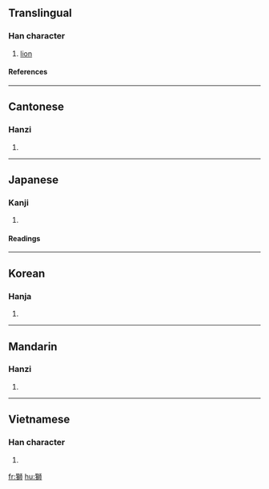 {{see|狮}}

==Translingual==
===Han character===
{{Han char|rn=94|rad=犬|as=10|sn=13|four=4122<sub>7</sub>|canj=大竹竹口月 (KHHRB)}}
# [[lion]]
====References====
{{Han ref|kx=0717.100|dkj=20609|dj=1128.250|hdz=21363.040|uh=7345|ud=29509|bh=B7E0|bd=47072}}
----
==Cantonese==
===Hanzi===
{{yue-hanzi|jyut=|y=si1}}
# {{defn|Cantonese}}
----
==Japanese==
===Kanji===
{{ja-kanji|grade=|rs=犬10}}
# {{defn|Japanese}} 
====Readings====
{{ja-readings|on=[[し]] (shi)|kun=[[しし]] (shishi)}}
----
==Korean==
===Hanja===
{{ko-hanja|hangeul=사|eumhun=|rv=sa|mr=sa|y=sa}}
# {{defn|Korean}}
----
==Mandarin==
===Hanzi===
{{cmn-hanzi|sim=狮|pin=[[shī]] (shi1)|wg=shih<sup>1</sup>}}
# {{defn|Mandarin}}
----
==Vietnamese==
===Han character===
{{vi-hantu|tép}}
# {{defn|Vietnamese}}

[[fr:獅]]
[[hu:獅]]